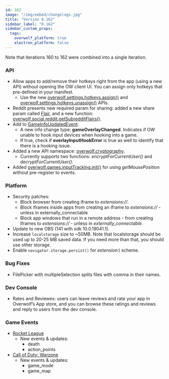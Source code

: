 ```yaml
---
id: 162
image: "/img/embed/changelogs.jpg"
title: "Version 0.162"
sidebar_label: "0.162"
sidebar_custom_props:
  tags:
    overwolf_platform: true
    electron_platform: false
---
```


Note that iterations 160 to 162 were combined into a single iteration.  

### API

* Allow apps to add/remove their hotkeys right from the app (using a new API) without opening the OW client UI. You can assign only hotkeys that pre-defined in your manifest.
  * Use the new [overwolf.settings.hotkeys.assign()](/api/settings/hotkeys#assignhotkey-callback) and  [overwolf.settings.hotkeys.unassign()](/api/settings/hotkeys#unassignhotkey-callback) APIs.
* Reddit presents new required param for sharing: added a new share param called [Flair](/api/social/reddit#flair-object),  and a new function: [overwolf.social.reddit.getSubredditFlairs()](/api/social/reddit#getsubredditflairssubredditname-callback).
* Add to [GameInfoUpdatedEvent](/api/games#gameinfoupdatedevent-object):  
  * A new info change type: **gameOverlayChanged**.  Indicates if OW unable to hook input devices when hooking into a game.
  * If true, check if **overlayInputHookError** is true as well to identify that there is a hooking issue.
* Added a new API namespace: [overwolf.cryptography](/api/cryptography).
  * Currently supports two functions: *encryptForCurrentUser()* and *decryptForCurrentUser()*.
* Added [overwolf.games.inputTracking.init()](/api/games/input-tracking#initcallback) for using *getMousePosition* without pre-register to events.

### Platform
 
* Security patches:
  * Block browser from creating iframe to *extensions://*.
  * Block iframes inside apps from creating an iframe to *extensions://* - unless in externally_connectable
  * Block app windows that run in a remote address - from creating iframes to *extensions://* - unless in *externally_connectable*.
* Update to new OBS (141 with sdk 10.0.19041.1).
* Increase `localstorage` size to ~50MB. Note that localstorage should be used up to 20-25 MB saved data. If you need more than that, you should use other storage.
* Enable `navigator.storage.persist()` for *extension:\\* scheme.

### Bug Fixes

* FilePicker with multipleSelection splits files with comma in their names.

### Dev Console

* Rates and Reviewes: users can leave reviews and rate your app in Overwolf’s App store, and you can browse these ratings and reviews and reply to users from the dev console.

### Game Events

* [Rocket League](/api/games/events/rocket-league)
  * New events & updates:
    * death
    * action_points
* [Call of Duty: Warzone](/api/games/events/call-of-duty-warzone)
  * New events & updates:
    * game_mode
    * game_map

